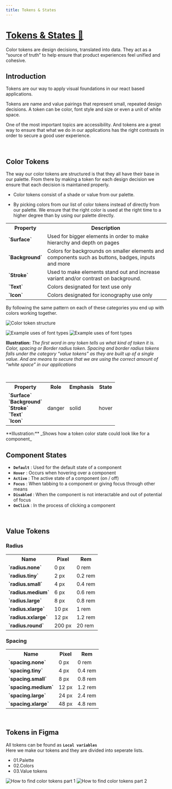 ```yaml
---
title: Tokens & States
---
```


<a href="https://www.figma.com/design/PmauV3Mb2KeO2J3pcEzYAw/01.-SUI-%2F-Design-System?node-id=24601-194147">
  <h1 class="doc-header">Tokens & States 🔗</h1>
</a>

Color tokens are design decisions, translated into data. They act as a “source of truth” to help ensure that product experiences feel unified and cohesive.

## Introduction

Tokens are our way to apply visual foundations in our react based applications.

Tokens are name and value pairings that represent small, repeated design decisions. A token can be color, font style and size or even a unit of white space.

One of the most important topics are accessibility. And tokens are a great way to ensure that what we do in our applications has the right contrasts in order to secure a good user experience.

<br />

## Color Tokens

The way our color tokens are structured is that they all have their base in our palette. From there by making a token for each design decision we ensure that each decision is maintained properly.

- Color tokens consist of a shade or value from our palette.

- By picking colors from our list of color tokens instead of directly from our palette. We ensure that the right color is used at the right time to a higher degree than by using our palette directly.

<table style={{ width: "100%" }}>
  <tbody>
    <tr>
      <th>
        <b>Property</b>
      </th>
      <th>
        <b>Description</b>
      </th>
    </tr>
    <tr>
      <td>
        <b>`Surface`</b>
      </td>
      <td>
        Used for bigger elements in order to make hierarchy and depth on pages
      </td>
    </tr>
    <tr>
      <td>
        <b>`Background`</b>
      </td>
      <td>
        Colors for backgrounds on smaller elements and components such as
        buttons, badges, inputs and more
      </td>
    </tr>
    <tr>
      <td>
        <b>`Stroke`</b>
      </td>
      <td>
        Used to make elements stand out and increase variant and/or contrast on
        background.
      </td>
    </tr>
    <tr>
      <td>
        <b>`Text`</b>
      </td>
      <td>Colors designated for text use only</td>
    </tr>
    <tr>
      <td>
        <b>`Icon`</b>
      </td>
      <td>Colors designated for iconography use only</td>
    </tr>
  </tbody>
</table>

By following the same pattern on each of these categories you end up with colors working together.

<Image src="../../../../assets/images/color-token-structure.png" alt="Color token structure" />

![Example uses of font types](../../../../assets/images/color-token-references.png)
![Example uses of font types](../../../../assets/images/color-token-use-cases.png)

**Illustration:** _The first word in any token tells us what kind of token it is.
Color, spacing or Border radius token. Spacing and border radius tokens falls under
the category “value tokens” as they are built up of a single value. And are means
to secure that we are using the correct amount of “white space” in our applications_

<br />

<table style={{ width: "100%" }}>
  <tbody>
    <tr>
      <th>
        <b>Property</b>
      </th>
      <th>
        <b>Role</b>
      </th>
      <th>
        <b>Emphasis</b>
      </th>
      <th>
        <b>State</b>
      </th>
    </tr>
    <tr>
      <td>
        <b>`Surface`</b>
        <br />
        <b>`Background`</b>
        <br />
        <b>`Stroke`</b>
        <br />
        <b>`Text`</b>
        <br />
        <b>`Icon`</b>
      </td>
      <td>danger</td>
      <td>solid</td>
      <td>hover</td>
    </tr>
  </tbody>
</table>
**Illustration:** _Shows how a token color state could look like for a component_

<br />

## Component States

- <b>`Default`</b> : Used for the default state of a component
- <b>`Hover`</b> : Occurs when hovering over a component
- <b>`Active`</b> : The active state of a component (on / off)
- <b>`Focus`</b> : When tabbing to a component or giving focus through other means
- <b>`Disabled`</b> : When the component is not interactable and out of potential
  of focus
- <b>`OnClick`</b> : In the process of clicking a component

<br />

## Value Tokens

### Radius

<table style={{ width: "100%" }}>
  <tbody>
    <tr>
      <th>
        <b>Name</b>
      </th>
      <th>
        <b>Pixel</b>
      </th>
      <th>
        <b>Rem</b>
      </th>
    </tr>
    <tr>
      <td>
        <b>`radius.none`</b>
      </td>
      <td>0 px</td>
      <td>0 rem</td>
    </tr>
    <tr>
      <td>
        <b>`radius.tiny`</b>
      </td>
      <td>2 px</td>
      <td>0.2 rem</td>
    </tr>
    <tr>
      <td>
        <b>`radius.small`</b>
      </td>
      <td>4 px</td>
      <td>0.4 rem</td>
    </tr>
    <tr>
      <td>
        <b>`radius.medium`</b>
      </td>
      <td>6 px</td>
      <td>0.6 rem</td>
    </tr>
    <tr>
      <td>
        <b>`radius.large`</b>
      </td>
      <td>8 px</td>
      <td>0.8 rem</td>
    </tr>
    <tr>
      <td>
        <b>`radius.xlarge`</b>
      </td>
      <td>10 px</td>
      <td>1 rem</td>
    </tr>
    <tr>
      <td>
        <b>`radius.xxlarge`</b>
      </td>
      <td>12 px</td>
      <td>1.2 rem</td>
    </tr>
    <tr>
      <td>
        <b>`radius.round`</b>
      </td>
      <td>200 px</td>
      <td>20 rem</td>
    </tr>
  </tbody>
</table>

### Spacing

<table style={{ width: "100%" }}>
  <tbody>
    <tr>
      <th>
        <b>Name</b>
      </th>
      <th>
        <b>Pixel</b>
      </th>
      <th>
        <b>Rem</b>
      </th>
    </tr>
    <tr>
      <td>
        <b>`spacing.none`</b>
      </td>
      <td>0 px</td>
      <td>0 rem</td>
    </tr>
    <tr>
      <td>
        <b>`spacing.tiny`</b>
      </td>
      <td>4 px</td>
      <td>0.4 rem</td>
    </tr>
    <tr>
      <td>
        <b>`spacing.small`</b>
      </td>
      <td>8 px</td>
      <td>0.8 rem</td>
    </tr>
    <tr>
      <td>
        <b>`spacing.medium`</b>
      </td>
      <td>12 px</td>
      <td>1.2 rem</td>
    </tr>
    <tr>
      <td>
        <b>`spacing.large`</b>
      </td>
      <td>24 px</td>
      <td>2.4 rem</td>
    </tr>
    <tr>
      <td>
        <b>`spacing.xlarge`</b>
      </td>
      <td>48 px</td>
      <td>4.8 rem</td>
    </tr>
  </tbody>
</table>

<br />

## Tokens in Figma

All tokens can be found as <b>`Local variables`</b> <br />
Here we make our tokens and they are divided into seperate lists.

- 01.Palette
- 02.Colors
- 03.Value tokens

![How to find color tokens part 1](../../../../assets/images/color-token-location-1.png)
![How to find color tokens part 2](../../../../assets/images/color-token-location-2.png)
